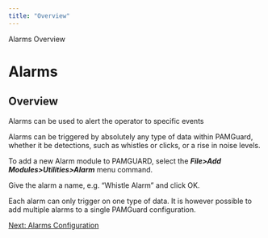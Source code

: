 ```yaml
---
title: "Overview"
---
```

 Alarms Overview  

Alarms
======

Overview
--------

Alarms can be used to alert the operator to specific events

Alarms can be triggered by absolutely any type of data within PAMGuard, whether it be detections, such as whistles or clicks, or a rise in noise levels.

To add a new Alarm module to PAMGUARD, select the _**File>Add Modules>Utilities>Alarm**_ menu command.

Give the alarm a name, e.g. "Whistle Alarm" and click OK.

Each alarm can only trigger on one type of data. It is however possible to add multiple alarms to a single PAMGuard configuration.

  

[Next: Alarms Configuration](Alarms_Configuration.html)
